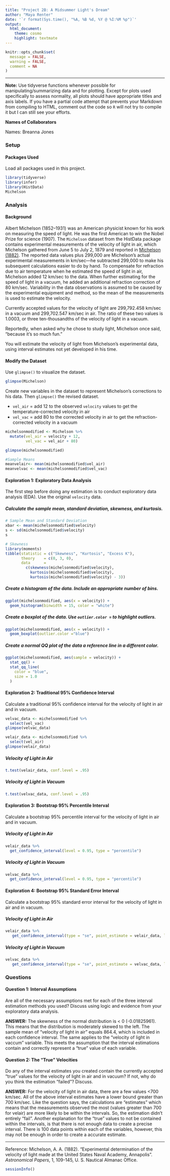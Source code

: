 ```yaml
---
title: "Project 2B: A Midsummer Light's Dream"
author: "Maya Renter"
date: '`r format(Sys.time(), "%A, %B %d, %Y @ %I:%M %p")`'
output: 
  html_document: 
    theme: cosmo
    highlight: textmate
---
```


```r
knitr::opts_chunk$set(
  message = FALSE,
  warning = FALSE,
  comment = NA
)
```
***

**Note:** Use tidyverse functions whenever possible for manipulating/summarizing data and for plotting. Except for plots used specifically to assess normality, all plots should have appropriate titles and axis labels. If you have a partial code attempt that prevents your Markdown from compiling to HTML, comment out the code so `R` will not try to compile it but I can still see your efforts. 

**Names of Collaborators**

Names: Breanna Jones

### Setup

#### Packages Used

Load all packages used in this project.

```r
library(tidyverse)
library(infer)
library(HistData)
Michelson
```

### Analysis

#### Background

Albert Michelson (1852–1931) was an American physicist known for his work on measuring the speed of light. He was the first American to win the Nobel Prize for science (1907). The `Michelson` dataset from the HistData package contains experimental measurements of the velocity of light in air, which Michelson gathered from June 5 to July 2, 1879 and reported in [Michelson (1882)](https://www.gutenberg.org/files/11753/11753-h/11753-h.htm). The reported data values plus 299,000 are Michelson's actual experimental measurements in km/sec---he subtracted 299,000 to make his subsequent calculations easier to do by hand. To compensate for refraction due to air temperature when he estimated the speed of light in air, Michelson added 12 km/sec to the data. When further estimating for the speed of light in a vacuum, he added an additional refraction correction of 80 km/sec. Variability in the data observations is assumed to be caused by the experimental equipment and method, so the mean of the measurements is used to estimate the velocity.

Currently accepted values for the velocity of light are 299,792.458 km/sec in a vacuum and 299,702.547 km/sec in air. The ratio of these two values is 1.0003, or three ten-thousandths of the velocity of light in a vacuum.

Reportedly, when asked why he chose to study light, Michelson once said, "because it’s so much fun."

You will estimate the velocity of light from Michelson's experimental data, using interval estimates not yet developed in his time.

#### **Modify the Dataset**

Use `glimpse()` to visualize the dataset.

```r
glimpse(Michelson)
```

Create new variables in the dataset to represent Michelson's corrections to his data. Then `glimpse()` the revised dataset.

* `vel_air` = add 12 to the observed `velocity` values to get the temperature-corrected velocity in air
* `vel_vac` = add 80 to the corrected velocity in air to get the refraction-corrected velocity in a vacuum

```r
michelsonmodified <- Michelson %>%
  mutate(vel_air = velocity + 12, 
         vel_vac = vel_air + 80)

glimpse(michelsonmodified)
```
```r
#Sample Means
meanvelair<- mean(michelsonmodified$vel_air)
meanvelvac <- mean(michelsonmodified$vel_vac)

```

#### **Exploration 1: Exploratory Data Analysis**

The first step before doing any estimation is to conduct exploratory data analysis (EDA). Use the original `velocity` data.

##### Calculate the sample mean, standard deviation, skewness, and kurtosis.

```r
# Sample Mean and Standard Deviation
xbar <- mean(michelsonmodified$velocity) 
s <- sd(michelsonmodified$velocity) 
s

```


```r
# Skewness 
library(moments)
tibble(statistic = c("Skewness", "Kurtosis", "Excess K"),
       theory    = c(0, 3, 0),
       data      = 
         c(skewness(michelsonmodified$velocity),
           kurtosis(michelsonmodified$velocity),
           kurtosis(michelsonmodified$velocity) - 3))
```

##### Create a histogram of the data. Include an appropriate number of bins.

```r
ggplot(michelsonmodified, aes(x = velocity)) +
  geom_histogram(binwidth = 15, color = "white")
```

##### Create a boxplot of the data. Use `outlier.color =` to highlight outliers.

```r
ggplot(michelsonmodified, aes(x = velocity)) +
  geom_boxplot(outlier.color ="blue")
```

##### Create a normal QQ plot of the data a reference line in a different color.

```r
ggplot(michelsonmodified, aes(sample = velocity)) +
  stat_qq() +
  stat_qq_line(
    color = "blue",
    size = 1.0
  )
```

#### **Exploration 2: Traditional 95% Confidence Interval**

Calculate a traditional 95% confidence interval for the velocity of light in air and in vacuum.
```r
velvac_data <- michelsonmodified %>%
  select(vel_vac)
glimpse(velvac_data)

```

```r
velair_data <- michelsonmodified %>%
  select(vel_air)
glimpse(velair_data)

```

##### Velocity of Light in Air



```r
t.test(velair_data, conf.level = .95)

```

##### Velocity of Light in Vacuum

```r
t.test(velvac_data, conf.level = .95)
```

#### **Exploration 3: Bootstrap 95% Percentile Interval**

Calculate a bootstrap 95% percentile interval for the velocity of light in air and in vacuum.

##### Velocity of Light in Air

```r
velair_data %>%
  get_confidence_interval(level = 0.95, type = "percentile")
```

##### Velocity of Light in Vacuum

```r
velvac_data %>%
  get_confidence_interval(level = 0.95, type = "percentile")
```

#### **Exploration 4: Bootstrap 95% Standard Error Interval**

Calculate a bootstrap 95% standard error interval for the velocity of light in air and in vacuum.

##### Velocity of Light in Air

```r
velair_data %>% 
   get_confidence_interval(type = "se", point_estimate = velair_data, level=0.95)

```

##### Velocity of Light in Vacuum

```r
velvac_data %>% 
   get_confidence_interval(type = "se", point_estimate = velvac_data, level=0.95)
```

### Questions

#### **Question 1: Interval Assumptions **

Are all of the necessary assumptions met for each of the three interval estimation methods you used? Discuss using logic and evidence from your exploratory data analysis.

**ANSWER:** 
The skewness of the normal distribution is < 0 (-0.01825961). This means that the distribution is moderately skewed to the left. The sample mean of "velocity of light in air" equals 864.4, which is included in each confidence interval. The same applies to the "velocity of light in vaccum" variable. This meets the assumption that the interval estimations contain and correctly represent a "true" value of each variable. 

#### **Question 2: The "True" Velocities**

Do any of the interval estimates you created contain the currently accepted "true" values for the velocity of light in air and in vacuum? If not, why do you think the estimation "failed"? Discuss.

**ANSWER:** 
For the velocity of light in air data, there are a few values <700 km/sec. All of the above interval estimates have a lower bound greater than 700 km/sec. Like the question says, the calculations are "estimates" which means that the measurements observed the most (values greater than 700 for velair) are more likely to be within the intervals. So, the estimation didn't entirely "fail". Another explanation for the "true" values to not be contained within the intervals, is that there is not enough data to create a precise interval. There is 100 data points within each of the variables, however, this may not be enough in order to create a accurate estimate. 

***
Reference: Michelson, A. A. (1882). "Experimental determination of the velocity of light made at the United States Naval Academy, Annapolis". *Astronomical Papers*, 1, 109-145, U. S. Nautical Almanac Office.

```r
sessionInfo()
```